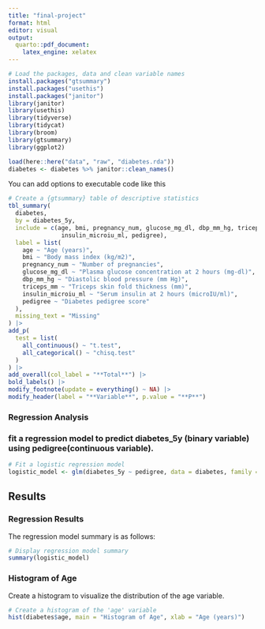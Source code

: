 ```yaml
---
title: "final-project"
format: html
editor: visual
output:
  quarto::pdf_document:
    latex_engine: xelatex
---
```


```r
# Load the packages, data and clean variable names
install.packages("gtsummary")
install.packages("usethis")
install.packages("janitor")
library(janitor)
library(usethis)
library(tidyverse)
library(tidycat)
library(broom)
library(gtsummary)
library(ggplot2)

load(here::here("data", "raw", "diabetes.rda"))
diabetes <- diabetes %>% janitor::clean_names()

```

You can add options to executable code like this

```r
# Create a {gtsummary} table of descriptive statistics
tbl_summary(
  diabetes,
  by = diabetes_5y,
  include = c(age, bmi, pregnancy_num, glucose_mg_dl, dbp_mm_hg, triceps_mm,
               insulin_microiu_ml, pedigree),
  label = list(
    age ~ "Age (years)",
    bmi ~ "Body mass index (kg/m2)",
    pregnancy_num ~ "Number of pregnancies",
    glucose_mg_dl ~ "Plasma glucose concentration at 2 hours (mg-dl)",
    dbp_mm_hg ~ "Diastolic blood pressure (mm Hg)",
    triceps_mm ~ "Triceps skin fold thickness (mm)",
    insulin_microiu_ml ~ "Serum insulin at 2 hours (microIU/ml)",
    pedigree ~ "Diabetes pedigree score"
  ),
  missing_text = "Missing"
) |>
add_p(
  test = list(
    all_continuous() ~ "t.test",
    all_categorical() ~ "chisq.test"
  )
) |>
add_overall(col_label = "**Total**") |>
bold_labels() |>
modify_footnote(update = everything() ~ NA) |>
modify_header(label = "**Variable**", p.value = "**P**")

```

### **Regression Analysis**

### fit a regression model to predict diabetes_5y (binary variable) using pedigree(continuous variable).

```r
# Fit a logistic regression model
logistic_model <- glm(diabetes_5y ~ pedigree, data = diabetes, family = binomial)

```

## **Results**

### **Regression Results**

The regression model summary is as follows:

```r
# Display regression model summary
summary(logistic_model)

```

### **Histogram of Age**

Create a histogram to visualize the distribution of the age variable.

```r
# Create a histogram of the 'age' variable
hist(diabetes$age, main = "Histogram of Age", xlab = "Age (years)")

```
